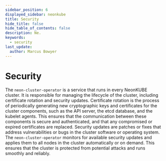 ```yaml
---
sidebar_position: 6
displayed_sidebar: neonkube
title: Security
hide_title: false
hide_table_of_contents: false
description: Ne.
keywords:
  - security
last_update:
  author: Marcus Bowyer
---
```


# Security

The `neon-cluster-operator` is a service that runs in every NeonKUBE cluster. It
is responsible for managing the lifecycle of the cluster, including certificate
rotation and security updates. Certificate rotation is the process of
periodically generating new cryptographic keys and certificates for the cluster
components, such as the API server, the etcd database, and the kubelet agents.
This ensures that the communication between these components is secure and
authenticated, and that any compromised or expired certificates are replaced.
Security updates are patches or fixes that address vulnerabilities or bugs in
the cluster software or operating system. The `neon-cluster-operator` monitors
for available security updates and applies them to all nodes in the cluster
automatically or on demand. This ensures that the cluster is protected from
potential attacks and runs smoothly and reliably.
